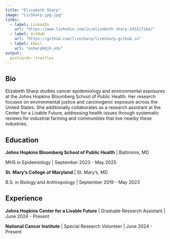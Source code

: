 ```yaml
---
title: "Elizabeth Sharp"
image: "LizSharp.jpg.jpg"
links:
  - label: LinkedIn
    url: "https://www.linkedin.com/in/elizabeth-sharp-24321719a/"
  - label: GitHub
    url: "https://github.com/lizesharp/lizesharp.github.io"
  - label: Email
    url: "esharp6@jh.edu"
output:
  postcards::trestles
---
```

 
## Bio

Elizabeth Sharp studies cancer epidemiology and environmental exposures at the Johns Hopkins Bloomberg School of Public Health. Her research focuses on environmental justice and carcinogenic exposure across the United States. She additionally collaborates as a research assistant at the Center for a Livable Future, addressing health issues through systematic reviews for industrial farming and communities that live nearby these industries.

## Education

**Johns Hopkins Bloomberg School of Public Health** | Baltimore, MD

MHS in Epidemiology | September 2023 - May 2025

**St. Mary's College of Maryland** | St. Mary's, MD

B.S. in Biology and Anthropology | September 2019 - May 2023

## Experience

**Johns Hopkins Center for a Livable Future** | Graduate Research Assistant | June 2024 - Present

**National Cancer Institute** | Special Research Volunteer | June 2024 - Present
